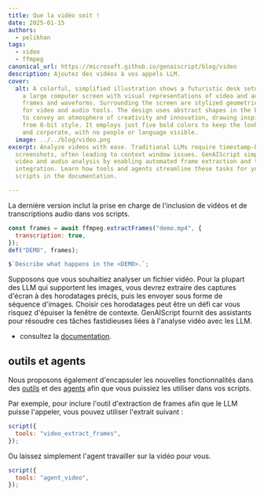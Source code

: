 ```yaml
---
title: Que la vidéo soit !
date: 2025-01-15
authors:
  - pelikhan
tags:
  - video
  - ffmpeg
canonical_url: https://microsoft.github.io/genaiscript/blog/video
description: Ajoutez des vidéos à vos appels LLM.
cover:
  alt: A colorful, simplified illustration shows a futuristic desk setup. There's
    a large computer screen with visual representations of video and audio, like
    frames and waveforms. Surrounding the screen are stylized geometric symbols
    for video and audio tools. The design uses abstract shapes in the background
    to convey an atmosphere of creativity and innovation, drawing inspiration
    from 8-bit style. It employs just five bold colors to keep the look clear
    and corporate, with no people or language visible.
  image: ../../blog/video.png
excerpt: Analyze videos with ease. Traditional LLMs require timestamp-based
  screenshots, often leading to context window issues. GenAIScript simplifies
  video and audio analysis by enabling automated frame extraction and transcript
  integration. Learn how tools and agents streamline these tasks for your
  scripts in the documentation.

---
```



<BlogNarration />

La dernière version inclut la prise en charge de l'inclusion de vidéos et de transcriptions audio dans vos scripts.

```js wrap
const frames = await ffmpeg.extractFrames("demo.mp4", {
  transcription: true,
});
def("DEMO", frames);

$`Describe what happens in the <DEMO>.`;
```

Supposons que vous souhaitiez analyser un fichier vidéo. Pour la plupart des LLM qui supportent les images, vous devrez extraire des captures d'écran à des horodatages précis, puis les envoyer sous forme de séquence d'images. Choisir ces horodatages peut être un défi car vous risquez d'épuiser la fenêtre de contexte. GenAIScript fournit des assistants pour résoudre ces tâches fastidieuses liées à l'analyse vidéo avec les LLM.

* consultez la [documentation](../../reference/scripts/videos/).

## outils et agents

Nous proposons également d'encapsuler les nouvelles fonctionnalités dans des [outils](../../reference/scripts/tools/) et des [agents](../../reference/scripts/agents/) afin que vous puissiez les utiliser dans vos scripts.

Par exemple, pour inclure l'outil d'extraction de frames afin que le LLM puisse l'appeler, vous pouvez utiliser l'extrait suivant :

```js wrap
script({
  tools: "video_extract_frames",
});
```

Ou laissez simplement l'agent travailler sur la vidéo pour vous.

```js wrap
script({
  tools: "agent_video",
});
```
